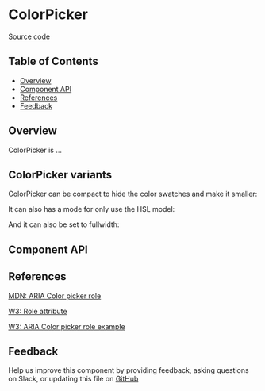 
# ColorPicker

[Source code](https://github.com/leemonade/bubbles/tree/main/packages/components/form/ColorPicker)

## Table of Contents

<!-- START doctoc generated TOC please keep comment here to allow auto update -->
<!-- DON'T EDIT THIS SECTION, INSTEAD RE-RUN doctoc TO UPDATE -->

- [Overview](#overview)
- [Component API](#component-api)
- [References](#references)
- [Feedback](#feedback)

## Overview

ColorPicker is ...

<ThemeProvider>
  <ColorPicker />
</ThemeProvider>

## ColorPicker variants

ColorPicker can be compact to hide the color swatches and make it smaller:

<ThemeProvider>
  <Group>
    <ColorPicker />
    <Space></Space>
    <ColorPicker compact />
  </Group>
</ThemeProvider>

It can also has a mode for only use the HSL model:

<ThemeProvider>
  <Group>
    <ColorPicker useHsl />
    <Space></Space>
    <ColorPicker useHsl compact />
  </Group>
</ThemeProvider>

And it can also be set to fullwidth:

<ThemeProvider>
  <Box style={{ width: '50%' }}>
    <ColorPicker fullWidth />
  </Box>
  <Box style={{ width: '50%' }}>
    <ColorPicker useHsl fullWidth />
  </Box>
</ThemeProvider>

## Component API

<Preview>
  <Story id="molecules-form-colorpicker--playground" />
</Preview>

<Props of={ColorPicker} />

## References

[MDN: ARIA Color picker role](https://developer.mozilla.org/en-US/docs/Web/Accessibility/ARIA/Roles/color-picker_role)

[W3: Role attribute](https://www.w3.org/WAI/PF/HTML/wiki/RoleAttribute)

[W3: ARIA Color picker role example](https://www.w3.org/TR/2016/WD-wai-aria-practices-1.1-20160317/examples/color-picker/color-picker.html)

## Feedback

Help us improve this component by providing feedback, asking questions on Slack, or updating this file on
[GitHub](https://github.com/leemonade/bubbles/edit/main/packages/components/form/ColorPicker.mdx)
